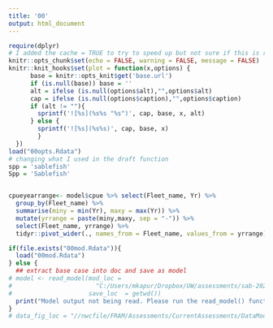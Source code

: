 ```yaml
---
title: '00'
output: html_document
---
```

```r
require(dplyr)
# I added the cache = TRUE to try to speed up but not sure if this is right
knitr::opts_chunk$set(echo = FALSE, warning = FALSE, message = FALSE)
knitr::knit_hooks$set(plot = function(x,options) {
      base = knitr::opts_knit$get('base.url')
      if (is.null(base)) base = ''
      alt = ifelse (is.null(options$alt),"",options$alt)
      cap = ifelse (is.null(options$caption),"",options$caption)
      if (alt != ""){
        sprintf('![%s](%s%s "%s")', cap, base, x, alt)
      } else {
        sprintf('![%s](%s%s)', cap, base, x)  
        }
  })
load("00opts.Rdata")
# changing what I used in the draft function
spp = 'sablefish'
Spp = 'Sablefish'


cpueyearrange<- model$cpue %>% select(Fleet_name, Yr) %>%
  group_by(Fleet_name) %>%
  summarise(miny = min(Yr), maxy = max(Yr)) %>%
  mutate(yrrange = paste(miny,maxy, sep = "-")) %>%
  select(Fleet_name, yrrange) %>%
  tidyr::pivot_wider(., names_from = Fleet_name, values_from = yrrange)

if(file.exists("00mod.Rdata")){
  load("00mod.Rdata")
} else {
  ## extract base case into doc and save as model
# model <- read_model(mod_loc =
#                       "C:/Users/mkapur/Dropbox/UW/assessments/sab-2021/council_runs/torc-100.20h-free2011-francis2-bnds-hess/",
#                     save_loc  = getwd())
  print("Model output not being read. Please run the read_model() function.")
}
# data_fig_loc = "//nwcfile/FRAM/Assessments/CurrentAssessments/DataModerate_2021/copper_rockfish/data/biology/plots"
```